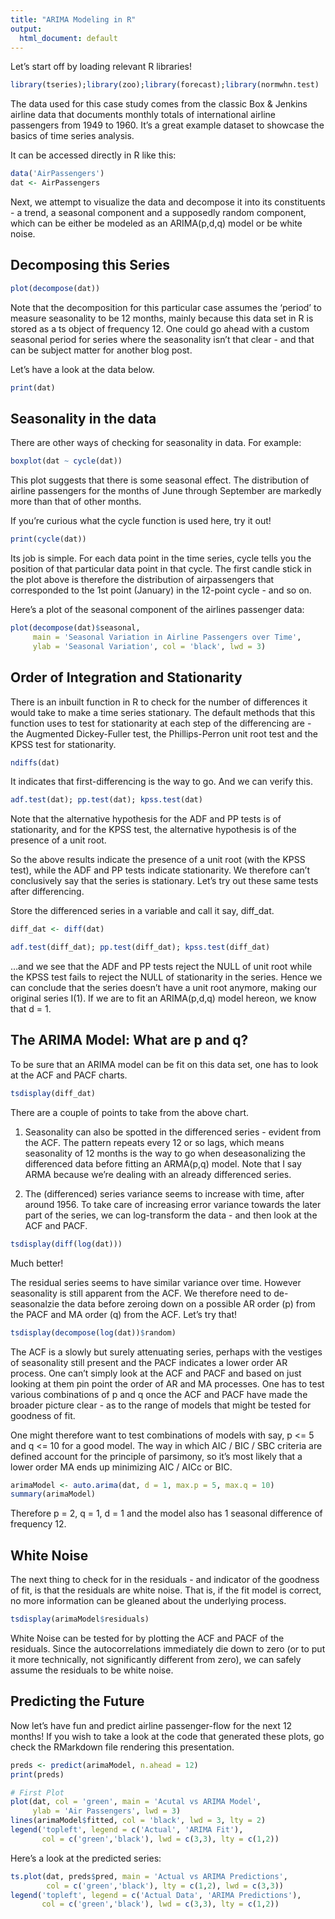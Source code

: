 ---
title: "ARIMA Modeling in R"
output:
  html_document: default
---

Let's start off by loading relevant R libraries!
```{r}
library(tseries);library(zoo);library(forecast);library(normwhn.test)
```

The data used for this case study comes from the classic Box & Jenkins airline data that documents monthly totals of international airline passengers from 1949 to 1960. It's a great example dataset to showcase the basics of time series analysis.

It can be accessed directly in R like this:

```{r}
data('AirPassengers')
dat <- AirPassengers
```

Next, we attempt to visualize the data and decompose it into its constituents - a trend, a seasonal component and a supposedly random component, which can be either be modeled as an ARIMA(p,d,q) model or be white noise.

## Decomposing this Series
```{r}
plot(decompose(dat))
```

Note that the decomposition for this particular case assumes the 'period' to measure seasonality to be 12 months, mainly because this data set in R is stored as a ts object of frequency 12. One could go ahead with a custom seasonal period for series where the seasonality isn't that clear - and that can be subject matter for another blog post.

Let's have a look at the data below.

```{r}
print(dat)
```

## Seasonality in the data

There are other ways of checking for seasonality in data. For example:

```{r}
boxplot(dat ~ cycle(dat))
```

This plot suggests that there is some seasonal effect. The distribution of airline passengers for the months of June through September are markedly more than that of other months.

If you're curious what the cycle function is used here, try it out!

```{r}
print(cycle(dat))
```

Its job is simple. For each data point in the time series, cycle tells you the position of that particular data point in that cycle. The first candle stick in the plot above is therefore the distribution of airpassengers that corresponded to the 1st point (January) in the 12-point cycle - and so on.

Here's a plot of the seasonal component of the airlines passenger data:

```{r}
plot(decompose(dat)$seasonal,
     main = 'Seasonal Variation in Airline Passengers over Time',
     ylab = 'Seasonal Variation', col = 'black', lwd = 3)
```

## Order of Integration and Stationarity

There is an inbuilt function in R to check for the number of differences it would take to make a time series stationary. The default methods that this function uses to test for stationarity at each step of the differencing are - the Augmented Dickey-Fuller test, the Phillips-Perron unit root test and the KPSS test for stationarity.

```{r}
ndiffs(dat)
```

It indicates that first-differencing is the way to go. And we can verify this.

```{r}
adf.test(dat); pp.test(dat); kpss.test(dat)
```

Note that the alternative hypothesis for the ADF and PP tests is of stationarity, and for the KPSS test, the alternative hypothesis is of the presence of a unit root.

So the above results indicate the presence of a unit root (with the KPSS test), while the ADF and PP tests indicate stationarity. We therefore can't conclusively say that the series is stationary. Let's try out these same tests after differencing.

Store the differenced series in a variable and call it say, diff_dat.

```{r include = FALSE}
diff_dat <- diff(dat)
```

```{r}
adf.test(diff_dat); pp.test(diff_dat); kpss.test(diff_dat)
```

...and we see that the ADF and PP tests reject the NULL of unit root while the KPSS test fails to reject the NULL of stationarity in the series. Hence we can conclude that the series doesn't have a unit root anymore, making our original series I(1). If we are to fit an ARIMA(p,d,q) model hereon, we know that d = 1.

## The ARIMA Model: What are p and q?

To be sure that an ARIMA model can be fit on this data set, one has to look at the ACF and PACF charts.

```{r}
tsdisplay(diff_dat)
```

There are a couple of points to take from the above chart.

1. Seasonality can also be spotted in the differenced series - evident from the ACF. The pattern repeats every 12 or so lags, which means seasonality of 12 months is the way to go when deseasonalizing the differenced data before fitting an ARMA(p,q) model. Note that I say ARMA because we're dealing with an already differenced series.

2. The (differenced) series variance seems to increase with time, after around 1956. To take care of increasing error variance towards the later part of the series, we can log-transform the data - and then look at the ACF and PACF.

```{r}
tsdisplay(diff(log(dat)))
```

Much better!

The residual series seems to have similar variance over time. However seasonality is still apparent from the ACF. We therefore need to de-seasonalzie the data before zeroing down on a possible AR order (p) from the PACF and MA order (q) from the ACF. Let's try that!

```{r}
tsdisplay(decompose(log(dat))$random)
```

The ACF is a slowly but surely attenuating series, perhaps with the vestiges of seasonality still present and the PACF indicates a lower order AR process. One can't simply look at the ACF and PACF and based on just looking at them pin point the order of AR and MA processes. One has to test various combinations of p and q once the ACF and PACF have made the broader picture clear - as to the range of models that might be tested for goodness of fit.

One might therefore want to test combinations of models with say, p <= 5 and q <= 10 for a good model. The way in which AIC / BIC / SBC criteria are defined account for the principle of parsimony, so it's most likely that a lower order MA ends up minimizing AIC / AICc or BIC.

```{r}
arimaModel <- auto.arima(dat, d = 1, max.p = 5, max.q = 10)
summary(arimaModel)
```

Therefore p = 2, q = 1, d = 1 and the model also has 1 seasonal difference of frequency 12.

## White Noise

The next thing to check for in the residuals - and indicator of the goodness of fit, is that the residuals are white noise. That is, if the fit model is correct, no more information can be gleaned about the underlying process.

```{r}
tsdisplay(arimaModel$residuals)
```

White Noise can be tested for by plotting the ACF and PACF of the residuals. Since the autocorrelations immediately die down to zero (or to put it more technically, not significantly different from zero), we can safely assume the residuals to be white noise.

## Predicting the Future

Now let's have fun and predict airline passenger-flow for the next 12 months! If you wish to take a look at the code that generated these plots, go check the RMarkdown file rendering this presentation.

```{r}
preds <- predict(arimaModel, n.ahead = 12)
print(preds)
```


```{r echo = FALSE}
# First Plot
plot(dat, col = 'green', main = 'Acutal vs ARIMA Model',
     ylab = 'Air Passengers', lwd = 3)
lines(arimaModel$fitted, col = 'black', lwd = 3, lty = 2)
legend('topleft', legend = c('Actual', 'ARIMA Fit'),
       col = c('green','black'), lwd = c(3,3), lty = c(1,2))
```

Here's a look at the predicted series:

```{r echo = FALSE}
ts.plot(dat, preds$pred, main = 'Actual vs ARIMA Predictions',
        col = c('green','black'), lty = c(1,2), lwd = c(3,3))
legend('topleft', legend = c('Actual Data', 'ARIMA Predictions'),
       col = c('green','black'), lwd = c(3,3), lty = c(1,2))
```

